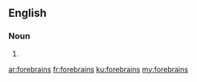 ==English==

===Noun===
{{head|en|plural}}

# {{plural of|forebrain|lang=en|nocat=1}}

[[ar:forebrains]]
[[fr:forebrains]]
[[ku:forebrains]]
[[my:forebrains]]